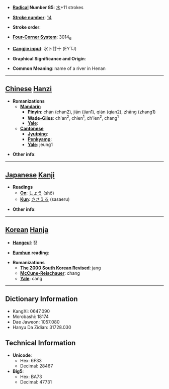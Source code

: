 * '''[[Wiktionary:Chinese radical index| Radical]] Number 85''': [[Wiktionary:Chinese radical index 水|水]]+11 strokes

* '''[[Wiktionary:Chinese total strokes index|Stroke number]]''': [[Wiktionary:Chinese total strokes index 14|14]]

* '''Stroke order''': 

* '''[[Wiktionary:Chinese four corner index|Four-Corner System]]''': 3014<sub>6</sub>

* '''[[Wiktionary:Chinese Cangjie index|Cangjie input]]''': 水卜廿十 (EYTJ)

* '''Graphical Significance and Origin''': 

* '''Common Meaning''': name of a river in Henan

----

== [[Chinese]] [[Hanzi]] ==

* '''Romanizations'''
** '''[[Mandarin]]'''
*** '''[[Pinyin]]''': chán (chan2), jiān (jian1), qián (qian2), zhāng (zhang1)
*** '''[[Wade-Giles]]''': ch'an<sup>2</sup>, chien<sup>1</sup>, ch'ien<sup>2</sup>, chang<sup>1</sup>
*** '''[[Yale]]''': 
** '''[[Cantonese]]'''
*** '''[[Jyutping]]''':
*** '''[[Penkyamp]]''': 
*** '''[[Yale]]''': jeung1

* '''Other info''': 

----

== [[Japanese]] [[Kanji]] ==

* '''Readings'''
** '''[[On]]''': [[しょう]] (shō)
** '''[[Kun]]''': [[ささえる]] (sasaeru)

* '''Other info''':  

----

== [[Korean]] [[Hanja]] ==

* '''[[Hangeul]]''': 장

* '''[[Eumhun]] reading''': 

* '''Romanizations'''
** '''[[The 2000 South Korean Revised Romanization|The 2000 South Korean Revised]]''': jang
** '''[[McCune-Reischauer]]''': chang
** '''[[Yale]]''': cang

----

== Dictionary Information ==

* KangXi: 0647.090
* Morobashi: 18174
* Dae Jaweon: 1057.080
* Hanyu Da Zidian: 31728.030

== Technical Information ==

* '''Unicode''':
** Hex: 6F33
** Decimal: 28467
* '''Big5''':
** Hex: BA73
** Decimal: 47731